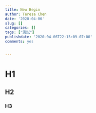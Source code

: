 ```yaml
---
title: New Begin
author: Teresa Chen
date: '2020-04-06'
slug: []
categories: []
tags: ["測試"]
publishdate: '2020-04-06T22:15:09-07:00'
comments: yes


---
```



# H1
## H2
### H3
